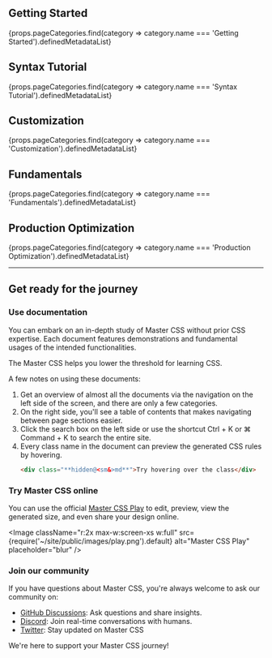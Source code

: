 ## Getting Started
<OverviewButtons>
    {props.pageCategories.find(category => category.name === 'Getting Started').definedMetadataList}
</OverviewButtons>

## Syntax Tutorial
<OverviewButtons>
    {props.pageCategories.find(category => category.name === 'Syntax Tutorial').definedMetadataList}
</OverviewButtons>

## Customization
<OverviewButtons>
    {props.pageCategories.find(category => category.name === 'Customization').definedMetadataList}
</OverviewButtons>

## Fundamentals
<OverviewButtons>
    {props.pageCategories.find(category => category.name === 'Fundamentals').definedMetadataList}
</OverviewButtons>

## Production Optimization
<OverviewButtons>
    {props.pageCategories.find(category => category.name === 'Production Optimization').definedMetadataList}
</OverviewButtons>

---

## Get ready for the journey
### Use documentation
You can embark on an in-depth study of Master CSS without prior CSS expertise. Each document features demonstrations and fundamental usages of the intended functionalities.

The Master CSS helps you lower the threshold for learning CSS.

A few notes on using these documents:

1. Get an overview of almost all the documents via the navigation on the left side of the screen, and there are only a few categories.
2. On the right side, you'll see a table of contents that makes navigating between page sections easier.
3. Click the search box on the left side or use the shortcut <KeyCap>Ctrl</KeyCap> + <KeyCap>K</KeyCap> or <KeyCap>⌘ Command</KeyCap> + <KeyCap>K</KeyCap> to search the entire site.
4. Every class name in the document can preview the generated CSS rules by hovering.
    ```html
    <div class="**hidden@<sm&>md**">Try hovering over the class</div>
    ```

### Try Master CSS online
You can use the official [Master CSS Play](/play) to edit, preview, view the generated size, and even share your design online.

<Image className="r:2x max-w:screen-xs w:full" src={require('~/site/public/images/play.png').default} alt="Master CSS Play" placeholder="blur" />

### Join our community
If you have questions about Master CSS, you're always welcome to ask our community on:

- [GitHub Discussions](https://github.com/master-co/css/discussions): Ask questions and share insights.
- [Discord](https://discord.com/invite/sZNKpAAAw6): Join real-time conversations with humans.
- [Twitter](https://twitter.com/mastercorg): Stay updated on Master CSS

We're here to support your Master CSS journey!
